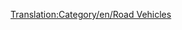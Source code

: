 [[Translation:Category/en/Road Vehicles]]

{{en/Bilingual box|hu
|A '''közúti járművek'''kel, '''utak'''kal és '''járművek kezelésé'''vel foglalkozó lapok kerülnek ide.
Ez egy lista a közúti járművekről. Olvasd el a [[hu/Manual/Közúti járművek|fő szócikket]] a közúti járművek koncepciójáról.
Egy [[en/Manual/Base Set/Road Vehicles/Road vehicle comparison|összehasonlító táblázat]] is elérhető (angolul).
|''Articles relating to '''Road Vehicles''', '''Roads''' and '''RV management''' are listed here.
This is a list of Road Vehicles. Read the [[en/Manual/Road vehicles|main article]] for an explanation of the concept of Road Vehicles.
A [[en/Manual/Base Set/Road Vehicles/Road vehicle comparison|comparison table of road vehicles]] is also available.''
}}